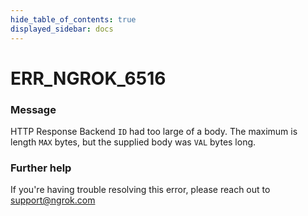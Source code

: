 ```yaml
---
hide_table_of_contents: true
displayed_sidebar: docs
---
```



# ERR_NGROK_6516

### Message
HTTP Response Backend `ID` had too large of a body.
The maximum is length `MAX` bytes, but the supplied body was `VAL` bytes long.

<ErrorDetails error='err_ngrok_6516' />


### Further help
If you're having trouble resolving this error, please reach out to [support@ngrok.com](mailto:support@ngrok.com?subject=Help%20with%20ERR_NGROK_6516)

